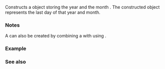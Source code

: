 {{cpp/chrono/year_month_day_last/title|1=year_month_day_last}}
{{cpp/chrono/year_month_day_last/navbar}}
{{ddcl|since=c++20|
constexpr year_month_day_last( const std::chrono::year&amp; y,
                               const std::chrono::month_day_last&amp; mdl ) noexcept;
}}

Constructs a {{tt|year_month_day_last}} object storing the year {{c|y}} and the month {{c|mdl.month()}}. The constructed object represents the last day of that year and month.

===Notes===
A {{tt|year_month_day_last}} can also be created by combining a {{lc|std::chrono::year_month}} with {{lc|std::chrono::last}} using {{c|operator/}}.

===Example===
{{example
|code=
#include &lt;chrono&gt;
#include &lt;iostream&gt;

int main()
{
    std::cout &lt;&lt; "All last days of months of a given year:\n";

    constexpr std::chrono::year year{2021};

    for (int i{1}; i &lt;= 12; ++i)
    {
        const std::chrono::month_day_last mdl{std::chrono::month(i) / std::chrono::last};
        const std::chrono::year_month_day_last ymdl{year, mdl};
        std::cout &lt;&lt; ymdl &lt;&lt; " day: " &lt;&lt; ymdl.day() &lt;&lt; '\n';
    }
}
|p=true
|output=&lt;!--compiled with https://github.com/HowardHinnant/date/blob/master/include/date/date.h to obtain this result:--&gt;
All last days of months of a given year: 
2021/Jan/last day: 31
2021/Feb/last day: 28
2021/Mar/last day: 31
2021/Apr/last day: 30
2021/May/last day: 31
2021/Jun/last day: 30
2021/Jul/last day: 31
2021/Aug/last day: 31
2021/Sep/last day: 30
2021/Oct/last day: 31
2021/Nov/last day: 30
2021/Dec/last day: 31
}}

===See also===
{{dsc begin}}
{{dsc inc|cpp/chrono/dsc operator/}}
{{dsc end}}

{{langlinks|de|es|fr|ja|ru|zh}}